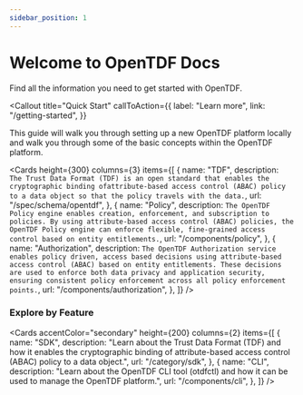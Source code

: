 ```yaml
---
sidebar_position: 1
---
```



# Welcome to OpenTDF Docs

Find all the information you need to get started with OpenTDF.

<Callout
  title="Quick Start"
  callToAction={{
    label: "Learn more",
    link: "/getting-started",
  }}
>
  This guide will walk you through setting up a new OpenTDF platform locally and
  walk you through some of the basic concepts within the OpenTDF platform.
</Callout>

<Cards
  height={300}
  columns={3}
  items={[
    {
      name: "TDF",
      description: `
        The Trust Data Format (TDF) is an open standard that enables the cryptographic binding ofattribute-based
         access control (ABAC) policy to a data object so that the policy travels with the data.`,
      url: "/spec/schema/opentdf",
    },
    {
      name: "Policy",
      description: `The OpenTDF Policy engine enables creation, enforcement, and subscription to policies. By
      using attribute-based access control (ABAC) policies, the OpenTDF Policy engine can enforce flexible,
      fine-grained access control based on entity entitlements.`,
      url: "/components/policy",
    },
    {
      name: "Authorization",
      description: `The OpenTDF Authorization service enables policy driven, access based decisions using
      attribute-based access control (ABAC) based on entity entitlements. These decisions are used to enforce
      both data privacy and application security, ensuring consistent policy enforcement across all policy
      enforcement points.`,
      url: "/components/authorization",
    },
  ]}
/>

### Explore by Feature

<Cards
  accentColor="secondary"
  height={200}
  columns={2}
  items={[
    {
      name: "SDK",
      description:
        "Learn about the Trust Data Format (TDF) and how it enables the cryptographic binding of attribute-based access control (ABAC) policy to a data object.",
      url: "/category/sdk",
    },
    {
      name: "CLI",
      description:
        "Learn about the OpenTDF CLI tool (otdfctl) and how it can be used to manage the OpenTDF platform.",
      url: "/components/cli",
    },
  ]}
/>
